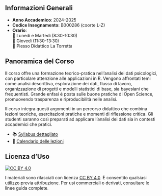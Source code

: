 ## Informazioni Generali {.unnumbered}

- **Anno Accademico**: 2024-2025
- **Codice Insegnamento**: B000286 (coorte L-Z)
- **Orario**:  
  📅 Lunedì e Martedì (8:30-10:30)  
  📅 Giovedì (11:30-13:30)  
  📍 Plesso Didattico La Torretta

## Panoramica del Corso {.unnumbered}

Il corso offre una formazione teorico-pratica nell’analisi dei dati psicologici, con particolare attenzione alle applicazioni in R. Vengono affrontati temi come analisi descrittiva, esplorazione dei dati, flusso di lavoro, organizzazione di progetti e modelli statistici di base, sia bayesiani che frequentisti. Grande enfasi è posta sulle buone pratiche di Open Science, promuovendo trasparenza e riproducibilità nelle analisi.

Il corso integra questi argomenti in un percorso didattico che combina lezioni teoriche, esercitazioni pratiche e momenti di riflessione critica. Gli studenti saranno così preparati ad applicare l’analisi dei dati sia in contesti accademici che pratici.

- 📚 [Syllabus dettagliato](syllabus/syllabus.pdf)
- 📅 [Calendario delle lezioni](programmazione2024.pdf)

## Licenza d'Uso {.unnumbered}

[![CC BY 4.0](https://mirrors.creativecommons.org/presskit/buttons/88x31/svg/by.svg)](https://creativecommons.org/licenses/by/4.0/){.float-left .pr-2}

I materiali sono rilasciati con licenza [CC BY 4.0](https://creativecommons.org/licenses/by/4.0/deed.it). È consentito qualsiasi utilizzo previa attribuzione. Per usi commerciali o derivati, consultare le linee guida complete.
